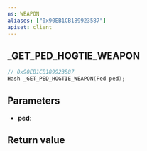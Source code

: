 ```yaml
---
ns: WEAPON
aliases: ["0x90EB1CB189923587"]
apiset: client
---
```

## _GET_PED_HOGTIE_WEAPON

```c
// 0x90EB1CB189923587
Hash _GET_PED_HOGTIE_WEAPON(Ped ped);
```


## Parameters
* **ped**:

## Return value